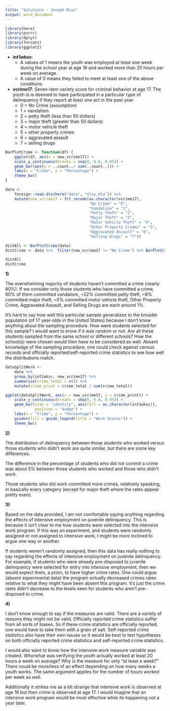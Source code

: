 ```yaml
---
title: "Solutions - Joseph Risi"
output: word_document
---
```


```r
library(here)
library(purrr)
library(dplyr)
library(forcats)
library(ggplot2)
```

* **int1wksc**:
    * A values of 1 means the youth was employed at least one week during the school year at age 16 and worked more than 20 hours per week on average.
    * A value of 0 means they failed to meet at least one of the above conditions.
* **vcrime17**: Seven-item variety score for criminal behavior at age 17. The youth is is deemed to have participated in a particular type of delinquency if they report at least one act in the past year.
    * 0 = No Crime (assumption)
    * 1 = vandalism
    * 2 = petty theft (less than 50 dollars)
    * 3 = major theft (greater than 50 dollars)
    * 4 = motor vehicle theft
    * 5 = other property crimes
    * 6 = aggravated assault
    * 7 = selling drugs

```r
BarPlotCrime <- function(df) {
    ggplot(df, aes(x = new_vcrime17)) +
    scale_y_continuous(breaks = seq(0, 0.8, 0.05)) +
    geom_bar(aes(y = ..count../ sum(..count..))) +
    labs(x = "Crime", y = "Percentage") +
    theme_bw()
}
```

```r
data <-
    foreign::read.dta(here("data", "nlsy.dta")) %>%
    mutate(new_vcrime17 = fct_recode(as.character(vcrime17),
                                     "No Crime" = "0",
                                     "Vandalism" = "1",
                                     "Petty Theft" = "2",
                                     "Major Theft" = "3",
                                     "Motor Vehicle Theft" = "4",
                                     "Other Property Crimes" = "5",
                                     "Aggravated Assault" = "6",
                                     "Selling Drugs" = "7"))
```

```r
distAll <- BarPlotCrime(data)
distCrime <- data %>%  filter(new_vcrime17 != "No Crime") %>% BarPlotCrime()

distAll
distCrime
```

**1)**

The overwhelming majority of students haven't committed a crime (nearly 80%). If we consider only those students who have committed a crime, 60% of them committed vandalism, ~22% committed petty theft, ~8% committed major theft, ~5% committed motor vehicle theft, Other Property Crime, Aggravated Assault, and Selling Drugs are each around 1%.

It's hard to say how well this particular sample generalizes to the broader population (of 17 year-olds in the United States) because I don't know anything about the sampling procedure. How were students selected for this sample? I would want to know if it was random or not. Are all these students sampled from the same school or different schools? How the school(s) were chosen would then have to be considered as well. Absent knowledge of the sampling procedure, one could check against census records and officially reported/self-reported crime statistics to see how well the distributions match.

```r
dataSplitWork <-
    data %>%
    group_by(int1wksc, new_vcrime17) %>%
    summarise(crime_total = n()) %>%
    mutate(crime_prcnt = crime_total / sum(crime_total))

ggplot(dataSplitWork, aes(x = new_vcrime17, y = crime_prcnt)) +
    scale_y_continuous(breaks = seq(0, 0.8, 0.05)) +
    geom_bar(stat = "identity", aes(fill = as.character(int1wksc)),
             position = "dodge") +
    labs(x = "Crime", y = "Percentage") +
    guides(fill = guide_legend(title = "Work Status")) +
    theme_bw()
```

**2)**

The distribution of delinquency between those students who worked versus those students who didn't work are quite similar, but there are some key differences.

The difference in the percentage of students who did not commit a crime was about 5% between those students who worked and those who didn't work.

Those students who did work committed more crimes, relatively speaking, in basically every category (except for major theft where the rates appear pretty even).

**3)**

Based on the data provided, I am not comfortable saying anything regarding the effects of intensive employment on juvenile delinquency. This is because it isn't clear to me how students were selected into the intensive work program. If this was an experiment, and students were randomly assigned or not assigned to intensive work, I might be more inclined to argue one way or another.

If students weren't randomly assigned, then this data has really nothing to say regarding the effects of intensive employment on juvenile delinquency. For example, if students who were already pre-disposed to juvenile delinquency were selected for entry into intensive employment, then we would expect them, a priori, to have higher crime rates. One could argue (absent experimental data) the program actually decreased crimes rates relative to what they might have been absent this program. It's just the crime rates didn't decrease to the levels seen for students who aren't pre-disposed to crime.

**4)**

I don't know enough to say if the measures are valid. There are a variety of reasons they might not be valid. Officially reported crime statistics suffer from all sorts of biases. So if these crime statistics are officially reported, one would have to take them with a grain of salt. Self-reported crime statistics also have their own issues so it would be best to test hypotheses on both officially reported crime statistics and self-reported crime statistics.

I would also want to know how the intensive work measure variable was created. Who/what was verifying the youth actually worked at least 20 hours a week on average? Why is the measure for only "at least a week?" There could be more/less of an effect depending on how many weeks a youth works. The same argument applies for the number of hours worked per week as well.

Additionally it strikes me as a bit strange that intensive work is observed at age 16 but then crime is observed at age 17. I would imagine that an intensive work program would be most effective while its happening not a year later.